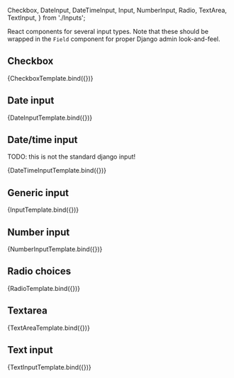 
  Checkbox,
  DateInput,
  DateTimeInput,
  Input,
  NumberInput,
  Radio,
  TextArea,
  TextInput,
} from './Inputs';

<Meta title="Admin/Django/Inputs" component={Input} />

React components for several input types. Note that these should be wrapped in the `Field` component
for proper Django admin look-and-feel.


## Checkbox

<Canvas>
  <Story
    name="Checkbox"
    args={{
      name: 'Checkbox',
      label: 'Checkbox',
      helpText: 'Foo bar baz',
      disabled: false,
    }}
  >
    {CheckboxTemplate.bind({})}
  </Story>
</Canvas>

<ArgsTable of={Checkbox} />

## Date input

<Canvas>
  <Story
    name="DateInput"
    args={{
      name: 'DateInput',
    }}
  >
    {DateInputTemplate.bind({})}
  </Story>
</Canvas>

## Date/time input

TODO: this is not the standard django input!

<Canvas>
  <Story
    name="DateTimeInput"
    args={{
      name: 'DateTimeInput',
      value: '2022-01-01T12:00:00',
    }}
  >
    {DateTimeInputTemplate.bind({})}
  </Story>
</Canvas>

<ArgsTable of={DateTimeInput} />

## Generic input

<Canvas>
  <Story
    name="Input"
    args={{
      name: 'Input',
      type: 'text',
    }}
  >
    {InputTemplate.bind({})}
  </Story>
</Canvas>

<ArgsTable of={Input} />

## Number input

<Canvas>
  <Story
    name="NumberInput"
    args={{
      name: 'NumberInput',
    }}
  >
    {NumberInputTemplate.bind({})}
  </Story>
</Canvas>

## Radio choices

<Canvas>
  <Story
    name="Radio"
    args={{
      name: 'Radio',
      idFor: 'foo',
      label: 'Radio',
      helpText: 'Foo bar baz',
    }}
  >
    {RadioTemplate.bind({})}
  </Story>
</Canvas>

<ArgsTable of={Radio} />

## Textarea

<Canvas>
  <Story
    name="TextArea"
    args={{
      name: 'TextArea',
      rows: 5,
      cols: 20,
    }}
  >
    {TextAreaTemplate.bind({})}
  </Story>
</Canvas>

<ArgsTable of={TextArea} />

## Text input

<Canvas>
  <Story
    name="TextInput"
    args={{
      name: 'TextInput',
      noVTextField: true,
    }}
  >
    {TextInputTemplate.bind({})}
  </Story>
</Canvas>
